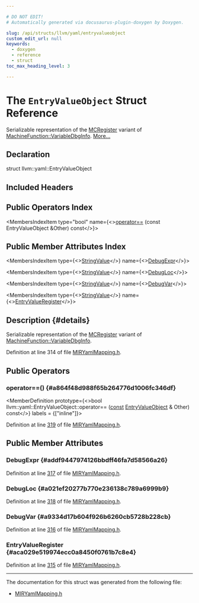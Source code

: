 ```yaml
---

# DO NOT EDIT!
# Automatically generated via docusaurus-plugin-doxygen by Doxygen.

slug: /api/structs/llvm/yaml/entryvalueobject
custom_edit_url: null
keywords:
  - doxygen
  - reference
  - struct
toc_max_heading_level: 3

---
```





# The `EntryValueObject` Struct Reference

<DoxygenPage pluginConfig={pluginConfig}>

Serializable representation of the <a href="/docs/api/classes/llvm/mcregister">MCRegister</a> variant of <a href="/docs/api/classes/llvm/machinefunction/variabledbginfo">MachineFunction::VariableDbgInfo</a>. <a href="#details">More...</a>

## Declaration

<CodeBlock>struct llvm::yaml::EntryValueObject</CodeBlock>

## Included Headers

<IncludesList>
<IncludesListItem
  filePath="llvm/CodeGen/MIRYamlMapping.h"
  permalink="/docs/api/files/include/include/llvm/include/llvm/codegen/miryamlmapping-h"
  isLocal="true" />
</IncludesList>

## Public Operators Index

<MembersIndex>

<MembersIndexItem
  type="bool"
  name={<><a href="#a864f48d988f65b264776d1006fc346df">operator==</a> (const EntryValueObject &amp;Other) const</>}>
</MembersIndexItem>

</MembersIndex>

## Public Member Attributes Index

<MembersIndex>

<MembersIndexItem
  type={<><a href="/docs/api/structs/llvm/yaml/stringvalue">StringValue</a></>}
  name={<><a href="#addf9447974126bbdff46fa7d58566a26">DebugExpr</a></>}>
</MembersIndexItem>

<MembersIndexItem
  type={<><a href="/docs/api/structs/llvm/yaml/stringvalue">StringValue</a></>}
  name={<><a href="#a021ef20277b770e236138c789a6999b9">DebugLoc</a></>}>
</MembersIndexItem>

<MembersIndexItem
  type={<><a href="/docs/api/structs/llvm/yaml/stringvalue">StringValue</a></>}
  name={<><a href="#a9334d17b604f926b6260cb5728b228cb">DebugVar</a></>}>
</MembersIndexItem>

<MembersIndexItem
  type={<><a href="/docs/api/structs/llvm/yaml/stringvalue">StringValue</a></>}
  name={<><a href="#aca029e519974ecc0a8450f0761b7c8e4">EntryValueRegister</a></>}>
</MembersIndexItem>

</MembersIndex>

## Description {#details}

Serializable representation of the <a href="/docs/api/classes/llvm/mcregister">MCRegister</a> variant of <a href="/docs/api/classes/llvm/machinefunction/variabledbginfo">MachineFunction::VariableDbgInfo</a>.

Definition at line 314 of file <a href="/docs/api/files/include/include/llvm/include/llvm/codegen/miryamlmapping-h">MIRYamlMapping.h</a>.

<SectionDefinition>

## Public Operators

### operator==() {#a864f48d988f65b264776d1006fc346df}

<MemberDefinition
  prototype={<>bool llvm::yaml::EntryValueObject::operator== (<a href="/docs/api/files/lib/lib/target/lib/target/aarch64/aarch64promoteconstant-cpp/#a90f8350fecae261c25be85d38b451bff">const</a> <a href="/docs/api/structs/llvm/yaml/entryvalueobject">EntryValueObject</a> &amp; Other) const</>}
  labels = {["inline"]}>

Definition at line <a href="/docs/api/files/include/include/llvm/include/llvm/codegen/miryamlmapping-h/#l00319">319</a> of file <a href="/docs/api/files/include/include/llvm/include/llvm/codegen/miryamlmapping-h">MIRYamlMapping.h</a>.
</MemberDefinition>

</SectionDefinition>

<SectionDefinition>

## Public Member Attributes

### DebugExpr {#addf9447974126bbdff46fa7d58566a26}

<MemberDefinition
  prototype="StringValue llvm::yaml::EntryValueObject::DebugExpr">

Definition at line <a href="/docs/api/files/include/include/llvm/include/llvm/codegen/miryamlmapping-h/#l00317">317</a> of file <a href="/docs/api/files/include/include/llvm/include/llvm/codegen/miryamlmapping-h">MIRYamlMapping.h</a>.
</MemberDefinition>

### DebugLoc {#a021ef20277b770e236138c789a6999b9}

<MemberDefinition
  prototype="StringValue llvm::yaml::EntryValueObject::DebugLoc">

Definition at line <a href="/docs/api/files/include/include/llvm/include/llvm/codegen/miryamlmapping-h/#l00318">318</a> of file <a href="/docs/api/files/include/include/llvm/include/llvm/codegen/miryamlmapping-h">MIRYamlMapping.h</a>.
</MemberDefinition>

### DebugVar {#a9334d17b604f926b6260cb5728b228cb}

<MemberDefinition
  prototype="StringValue llvm::yaml::EntryValueObject::DebugVar">

Definition at line <a href="/docs/api/files/include/include/llvm/include/llvm/codegen/miryamlmapping-h/#l00316">316</a> of file <a href="/docs/api/files/include/include/llvm/include/llvm/codegen/miryamlmapping-h">MIRYamlMapping.h</a>.
</MemberDefinition>

### EntryValueRegister {#aca029e519974ecc0a8450f0761b7c8e4}

<MemberDefinition
  prototype="StringValue llvm::yaml::EntryValueObject::EntryValueRegister">

Definition at line <a href="/docs/api/files/include/include/llvm/include/llvm/codegen/miryamlmapping-h/#l00315">315</a> of file <a href="/docs/api/files/include/include/llvm/include/llvm/codegen/miryamlmapping-h">MIRYamlMapping.h</a>.
</MemberDefinition>

</SectionDefinition>

<hr/>

The documentation for this struct was generated from the following file:

<ul>
<li><a href="/docs/api/files/include/include/llvm/include/llvm/codegen/miryamlmapping-h">MIRYamlMapping.h</a></li>
</ul>

</DoxygenPage>
